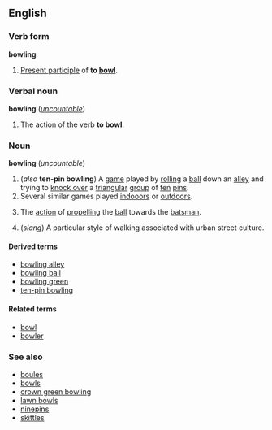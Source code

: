 ==English==
===Verb form===
'''bowling'''

#[[Present participle]] of '''to [[bowl]]'''.

===Verbal noun===
'''bowling''' (''[[uncountable]]'')

#The action of the verb '''to bowl'''.

===Noun===
'''bowling''' (''uncountable'')
{{wikipediapar|bowling}}
{{wikipediapar|bowling (cricket)}}

#(''also'' '''ten-pin bowling''') A [[game]] played by [[roll]]ing a [[ball]] down an [[alley]] and trying to [[knock over]] a [[triangular]] [[group]] of [[ten]] [[pin]]s.
#Several similar games played [[indooors]] or [[outdoors]].
#{{cricket}} The [[action]] of [[propelling]] the [[ball]] towards the [[batsman]].
#(''slang'') A particular style of walking associated with urban street culture.

====Derived terms====
*[[bowling alley]]
*[[bowling ball]]
*[[bowling green]]
*[[ten-pin bowling]]

====Related terms====
*[[bowl]]
*[[bowler]]

===See also===
*[[boules]]
*[[bowls]]
*[[crown green bowling]]
*[[lawn bowls]]
*[[ninepins]]
*[[skittles]]